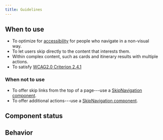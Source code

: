```yaml
---
title: Guidelines
---
```



<ReactExample name="SkipLink" />

## When to use

- To optimize for [accessibility](/foundation/accessibility/) for people who navigate in a non-visual way.
- To let users skip directly to the content that interests them.
- Within complex content, such as cards and itinerary results with multiple actions.
- To satisfy [WCAG2.0 Criterion 2.4.1](https://www.w3.org/TR/UNDERSTANDING-WCAG20/navigation-mechanisms-skip.html)


### When not to use

- To offer skip links from the top of a page---use a [SkipNavigation component](/components/accessibility/skipnavigation/).
- To offer additional actions---use a [SkipNavigation component](/components/accessibility/skipnavigation/).


## Component status

<ComponentStatus component="SkipLink" />

## Behavior

<SkipRepeatedContentSnippet />

